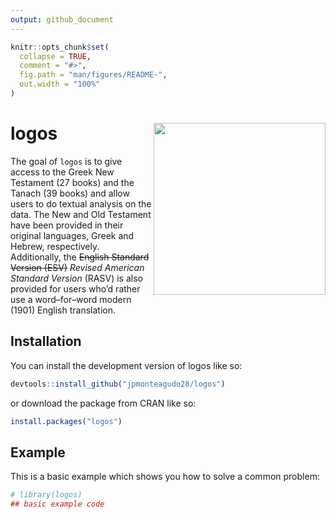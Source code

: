```yaml
---
output: github_document
---
```


<!-- README.md is generated from README.Rmd. Please edit that file -->

```r
knitr::opts_chunk$set(
  collapse = TRUE,
  comment = "#>",
  fig.path = "man/figures/README-",
  out.width = "100%"
)
```

# logos <img src="man/figures/logo.png" align="right" height="275" alt="" />

<!-- badges: start -->
<!-- badges: end -->

The goal of `logos` is to give access to the Greek New Testament (27 books) and the Tanach (39 books) and allow users to do textual analysis on the data. The New and Old Testament have been provided in their original languages, Greek and Hebrew, respectively. Additionally, the ~~English Standard Version (ESV)~~ *Revised American Standard Version* (RASV) is also provided for users who'd rather use a word–for–word modern (1901) English translation.

## Installation

You can install the development version of logos like so:

``` r
devtools::install_github("jpmonteagudo28/logos")
```

or download the package from CRAN like so:
```r
install.packages("logos")
```

## Example

This is a basic example which shows you how to solve a common problem:

```r
# library(logos)
## basic example code
```


